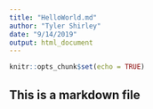 ```yaml
---
title: "HelloWorld.md"
author: "Tyler Shirley"
date: "9/14/2019"
output: html_document
---
```


```r
knitr::opts_chunk$set(echo = TRUE)
```

## This is a markdown file
